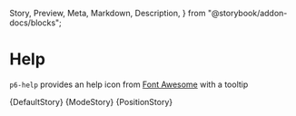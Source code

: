   Story,
  Preview,
  Meta,
  Markdown,
  Description,
} from "@storybook/addon-docs/blocks";



<Meta title="Atoms/Help" component="p6-help" />

# Help

`p6-help` provides an help icon from [Font Awesome](https://fontawesome.com/) with a tooltip

<Preview>
  <Story
    name="Default"
    height="84px"
    parameters={DefaultStory.parameters}
    args={DefaultStory.args}
    argTypes={DefaultStory.argTypes}
  >
    {DefaultStory}
  </Story>
</Preview>

<Preview>
  <Story
    name="Mode"
    height="84px"
    parameters={ModeStory.parameters}
    args={ModeStory.args}
    argTypes={ModeStory.argTypes}
  >
    {ModeStory}
  </Story>
</Preview>

<Preview>
  <Story
    name="Position"
    height="84px"
    parameters={PositionStory.parameters}
    args={PositionStory.args}
    argTypes={PositionStory.argTypes}
  >
    {PositionStory}
  </Story>
</Preview>

<Description markdown={Readme} />
